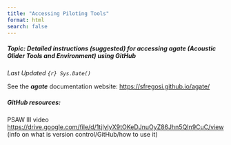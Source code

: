 ```yaml
---
title: "Accessing Piloting Tools"
format: html
search: false
---
```


##### Topic: Detailed instructions (suggested) for accessing *__agate__* (Acoustic Glider Tools and Environment) using GitHub

*Last Updated `{r} Sys.Date()`*

See the *__agate__* documentation website: [https://sfregosi.github.io/agate/](https://sfregosi.github.io/agate/)



##### ***GitHub resources:***

PSAW III video <https://drive.google.com/file/d/1tjlylyX9tOKeDJnuOyZ86Jhn5QIn9CuC/view> (info on what is version control/GitHub/how to use it)

